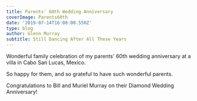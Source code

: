 ---
title: Parents' 60th Wedding Anniversary
coverImage: Parents60th
date: '2019-07-14T16:00:00.550Z'
type: blog
author: Glenn Murray
subtitle: Still Dancing After All These Years
---

Wonderful family celebration of my parents' 60th wedding anniversary at a villa in Cabo San Lucas, Mexico.

So happy for them, and so grateful to have such wonderful parents.

Congratulations to Bill and Muriel Murray on their Diamond Wedding Anniversary!

<MomDad60th2019SlideShow />


